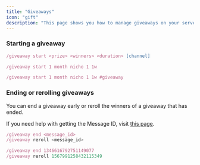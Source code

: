 ```yaml
---
title: "Giveaways"
icon: "gift"
description: "This page shows you how to manage giveaways on your server."
---
```


### **Starting a giveaway**

<CodeGroup>

```javascript Syntax
/giveaway start <prize> <winners> <duration> [channel]
```


```javascript Example 1
/giveaway start 1 month nicho 1 1w
```


```javascript Example 2
/giveaway start 1 month nicho 1 1w #giveaway
```

</CodeGroup>

### Ending or rerolling giveaways

You can end a giveaway early or reroll the winners of a giveaway that has ended.

If you need help with getting the Message ID, visit [this page](/resources/message_id).

<CodeGroup>

```javascript Syntax
/giveaway end <message_id>
/giveaway reroll <message_id>
```


```javascript Example
/giveaway end 1346616792751149077
/giveaway reroll 1567991258432115349
```

</CodeGroup>